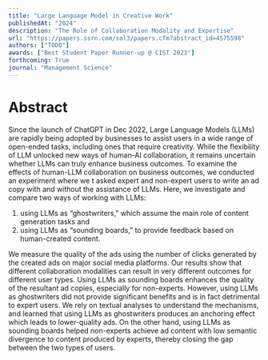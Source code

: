 ```yaml
---
title: "Large Language Model in Creative Work"
publishedAt: "2024"
description: "The Role of Collaboration Modality and Expertise"
url: "https://papers.ssrn.com/sol3/papers.cfm?abstract_id=4575598"
authors: ["TODO"]
awards: ["Best Student Paper Runner-up @ CIST 2023"]
forthcoming: True
journal: "Management Science"
---
```




# Abstract

Since the launch of ChatGPT in Dec 2022, Large Language Models (LLMs) are rapidly being adopted by businesses to assist users in a wide range of open-ended tasks, including ones that require creativity. While the flexibility of LLM unlocked new ways of human-AI collaboration, it remains uncertain whether LLMs can truly enhance business outcomes. To examine the effects of human-LLM collaboration on business outcomes, we conducted an experiment where we t asked expert and non-expert users to write an ad copy with and without the assistance of LLMs. Here, we investigate and compare two ways of working with LLMs:

1. using LLMs as “ghostwriters,” which assume the main role of content generation tasks and
2. using LLMs as “sounding boards,” to provide feedback based on human-created content.

We measure the quality of the ads using the number of clicks generated by the created ads on major social media platforms. Our results show that different collaboration modalities can result in very different outcomes for different user types. Using LLMs as sounding boards enhances the quality of the resultant ad copies, especially for non-experts. However, using LLMs as ghostwriters did not provide significant benefits and is in fact detrimental to expert users. We rely on textual analyses to understand the mechanisms, and learned that using LLMs as ghostwriters produces an anchoring effect which leads to lower-quality ads. On the other hand, using LLMs as sounding boards helped non-experts achieve ad content with low semantic divergence to content produced by experts, thereby closing the gap between the two types of users.